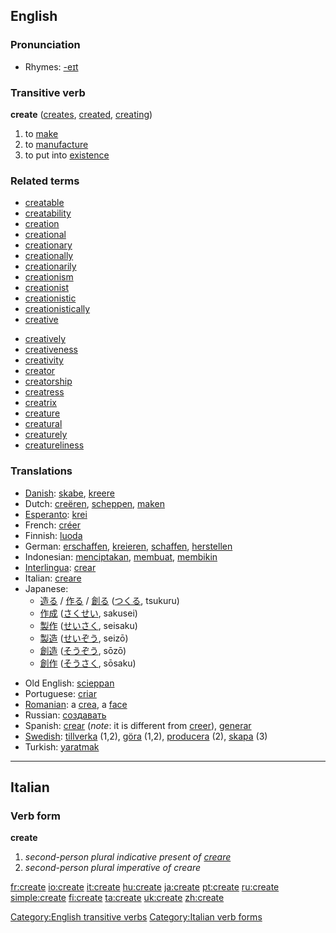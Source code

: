 ==English==

===Pronunciation===
*Rhymes: [[Rhymes:English:-eɪt|-eɪt]]

===Transitive verb===
'''create'''  ([[creates]], [[created]], [[creating]])
# to [[make]]
# to [[manufacture]]
# to put into [[existence]]

===Related terms===
{{top2}}
*[[creatable]]
*[[creatability]]
*[[creation]]
*[[creational]]
*[[creationary]]
*[[creationally]]
*[[creationarily]]
*[[creationism]]
*[[creationist]]
*[[creationistic]]
*[[creationistically]]
*[[creative]]
{{mid2}}
*[[creatively]]
*[[creativeness]]
*[[creativity]]
*[[creator]]
*[[creatorship]]
*[[creatress]]
*[[creatrix]]
*[[creature]]
*[[creatural]]
*[[creaturely]]
*[[creatureliness]]
{{bottom}}

===Translations===
{{top}}
*[[w:Danish language|Danish]]: [[skabe]], [[kreere]]
*Dutch: [[creëren]], [[scheppen]], [[maken]]
*[[Esperanto]]: [[krei]]
*French: [[créer]]
*Finnish: [[luoda]]
*German: [[erschaffen]], [[kreieren]], [[schaffen]], [[herstellen]]
*Indonesian: [[cipta|menciptakan]], [[buat|membuat]], [[bikin|membikin]]
*[[Interlingua]]: [[crear]]
*Italian: [[creare]]
*Japanese:
** [[造る]] / [[作る]] / [[創る]] ([[つくる]], tsukuru)
** [[作成]] ([[さくせい]], sakusei)
** [[製作]] ([[せいさく]], seisaku)
** [[製造]] ([[せいぞう]], seizō)
** [[創造]] ([[そうぞう]], sōzō)
** [[創作]] ([[そうさく]], sōsaku)
{{mid}}
*Old English: [[scieppan]]
*Portuguese: [[criar]]
*[[Romanian]]: a [[crea]], a [[face]]
*Russian: [[создавать]]
*Spanish: [[crear]] (''note'': it is different from [[creer]]), [[generar]]
*[[w:Swedish language|Swedish]]: [[tillverka]] (1,2), [[göra]] (1,2), [[producera]] (2), [[skapa]] (3)
*Turkish: [[yaratmak]]
{{bottom}}
[[Category:English transitive verbs]]
----

==Italian==
===Verb form===
'''create'''

# ''second-person plural indicative present of [[creare]]''
# ''second-person plural imperative of creare''
[[Category:Italian verb forms]]

[[fr:create]]
[[io:create]]
[[it:create]]
[[hu:create]]
[[ja:create]]
[[pt:create]]
[[ru:create]]
[[simple:create]]
[[fi:create]]
[[ta:create]]
[[uk:create]]
[[zh:create]]